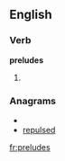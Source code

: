 
==English==

===Verb===
'''preludes'''

# {{third-person singular of|[[prelude]]}}

===Anagrams===
* {{alphagram|deelprsu}}
* [[repulsed#English|repulsed]]

[[fr:preludes]]